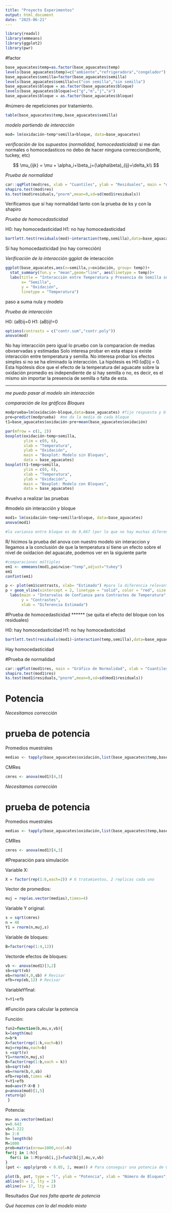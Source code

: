 ```yaml
---
title: "Proyecto Experimentos"
output: html_document
date: "2025-06-21"
---
```


```r
library(readxl)
library(emmeans)
library(ggplot2)
library(pwr)
```

#factor

```r
base_aguacates$temp=as.factor(base_aguacates$temp)
levels(base_aguacates$temp)=c("ambiente","refrigeradora","congelador") 
base_aguacates$semilla=factor(base_aguacates$semilla) 
levels(base_aguacates$semilla)=c("con semilla","sin semilla")
base_aguacates$bloque = as.factor(base_aguacates$bloque)
levels(base_aguacates$bloque)=c("g","m","j","a")
base_aguacates$bloque = as.factor(base_aguacates$bloque)

```


#número de repeticiones por tratamiento.

```r
table(base_aguacates$temp,base_aguacates$semilla)
```

*modelo partiendo de interacción*
```r
mod= lm(oxidación~temp*semilla+bloque, data=base_aguacates)
```


*verificación de los supuestos (normalidad, homocedasticidad)*
si me dan normales o homocedasticos no debo de hacer ninguna correccion(bonfe, tuckey, etc)


$$
\mu_{ijk} = \mu + \alpha_i+\beta_j+(\alpha\beta)_{ij}+\delta_k\\
$$

*Prueba de normalidad*

```r
car::qqPlot(mod$res, xlab = "Cuantiles", ylab = "Residuales", main = "qqPlot de Residuales")
shapiro.test(mod$res)
ks.test(mod$residuals,"pnorm",mean=0,sd=sd(mod1$residuals))
```

Verificamos que sí hay normalidad tanto con la prueba de ks y con la shapiro


*Prueba de homocedasticidad*

H0: hay homocedasticidad   H1: no hay homocedasticidad
```r
bartlett.test(residuals(mod)~interaction(temp,semilla),data=base_aguacates)
```
Sí hay homocedasticidad (no hay corrección)


*Verificación de la interacción*
ggplot de interacción
```r
ggplot(base_aguacates,aes(x=semilla,y=oxidación, group= temp))+
  stat_summary(fun.y = "mean",geom="line", aes(linetype = temp))+
  labs(title = "Interacción entre Temperatura y Presencia de Semilla sobre Oxidación",
       x= "Semilla",
       y = "Oxidación",
       linetype = "Temperatura")
```

paso a suma nula y modelo

*Prueba de interacción*

H0: (aB)ij=0  H1: (aB)ij!=0
```r
options(contrasts = c("contr.sum","contr.poly"))
anova(mod)
```

No hay interacción pero igual lo pruebo con la comparacion de medias obvservadas y estimadas
Solo interesa probar en esta etapa si existe interacción entre temperatura y semilla. No interesa probar los efectos simples si no se ha eliminado la interacción. La hipótesis es H0:(αβ)ij = 0. Esta hipótesis dice que el efecto de la temperatura del aguacate sobre la oxidación  promedio es independiente de si hay semilla o no, es decir, es el mismo sin importar la presencia de semilla o falta de esta.


____________________________________________________________________________________________

*me puedo pasar al modelo sin interacción*

*comparación de los gráficos Bloques*
```r
modprueba=lm(oxidación~bloque,data=base_aguacates) #fijo respuesta y bloque
pre=predict(modprueba)  #me da la media de cada bloque
t1=base_aguacates$oxidación-pre+mean(base_aguacates$oxidación)
```

```r
par(mfrow = c(1, 2))
boxplot(oxidación~temp+semilla, 
        ylim = c(0, 6), 
        xlab = "Temperatura", 
        ylab = "Oxidación",
        main = "Boxplot: Modelo sin Bloques",
        data = base_aguacates)
boxplot(t1~temp+semilla, 
        ylim = c(0, 6), 
        xlab = "Temperatura", 
        ylab = "Oxidación", 
        main = "Boxplot: Modelo con Bloques",
        data = base_aguacates)
```


#vuelvo a realizar las pruebas

#modelo sin interacción y bloque
```r
mod1= lm(oxidación~temp+semilla+bloque, data=base_aguacates)
anova(mod1)

#la varianza entre bloque es de 9,667 (por lo que no hay muchas diferencias de entre bloques)
```

R/ hicimos la prueba del anova con nuestro modelo sin interaccion y llegamos a la conclusión de que la temperatura sí tiene un efecto sobre el nivel de oxidacion del aguacate, podemos ver en la siguiente parte

```r
#comparaciones múltiples
em1 <- emmeans(mod1,pairwise~"temp",adjust="tukey")
em1
confint(em1)
```

```r
p <- plot(em1$contrasts, xlab= "Estimado") #para la diferencia relevante
p + geom_vline(xintercept = 2, linetype = "solid", color = "red", size = 1)+
  labs(main = "Intervalos de Confianza para Contrastes de Temperatura",
       y = "Contrastes",
       xlab = "Diferencia Estimada")
```



#Prueba de homocedasticidad ****** (se quita el efecto del bloque con los residuales)

H0: hay homocedasticidad   H1: no hay homocedasticidad
```r
bartlett.test(residuals(mod1)~interaction(temp,semilla),data=base_aguacates)
```
Hay homocedasticidad

#Prueba de normalidad

```r
car::qqPlot(mod1$res, main = "Gráfico de Normalidad", xlab = "Cuantiles", ylab = "Residuales")
shapiro.test(mod1$res)
ks.test(mod1$residuals,"pnorm",mean=0,sd=sd(mod1$residuals))
```


# Potencia

*Necesitamos corrección*

# prueba de potencia
 
Promedios muestrales
```r
medias <- tapply(base_aguacates$oxidación,list(base_aguacates$temp,base_aguacates$semilla),mean)
```

CMRes
```r
cmres <- anova(mod1)[4,3]
```

*Necesitamos corrección*

# prueba de potencia
 
Promedios muestrales
```r
medias <- tapply(base_aguacates$oxidación,list(base_aguacates$temp,base_aguacates$semilla),mean)
```

CMRes
```r
cmres <- anova(mod1)[4,3]
```

#Preparación para simulación

Variable X:
```r
X = factor(rep(1:6,each=2)) # 6 tratamientos, 2 replicas cada uno
```


Vector de promedios:
```r
muj = rep(as.vector(medias),times=4)
```

Variable Y original:
```r
s = sqrt(cmres)
n = 48
Y1 = rnorm(n,muj,s)
```

Variable de bloques:
```r
B=factor(rep(1:4,12))
```

Vectorde efectos de bloques:
```r
vb <- anova(mod1)[3,2]
sb=sqrt(vb)
eb=rnorm(4,0,sb) # Revisar
efb=rep(eb,12) # Revisar
```

VariableYfinal:
```r
Y=Y1+efb
```

#Función para calcular la potencia

Función:
```r
fun2=function(b,mu,v,vb){
k=length(mu)
n=b*k
X=factor(rep(1:k,each=b))
muj=rep(mu,each=b)
s =sqrt(v)
Y1=rnorm(n,muj,s)
B=factor(rep(1:b,each = k))
sb=sqrt(vb)
eb=rnorm(b,0,sb)
efb=rep(eb,times =k)
Y=Y1+efb
mod=aov(Y~X+B )
p=anova(mod)[1,5]
return(p)
 }
```

Potencia:
```r
mu= as.vector(medias)
v=0.643
vb=3.222
b= 2:8
h= length(b)
M=1000
prob=matrix(nrow=1000,ncol=h)
for(j in 1:h){
  for(i in 1:M)prob[i,j]=fun2(b[j],mu,v,vb)
}
(pot <- apply(prob < 0.05, 2, mean)) # Para conseguir una potencia de 0.8 se debe hacer al rededor de 8 bloques
```



```r
plot(b, pot, type = "l", ylab = "Potencia", xlab = "Número de Bloques", main = "Pruebas de Potencia")
abline(h = 1, lty = 2)
abline(v= 17, lty = 2)
```

Resultados
*Qué nos falta aparte de potencia*

*Qué hacemos con lo del modelo mixto*
